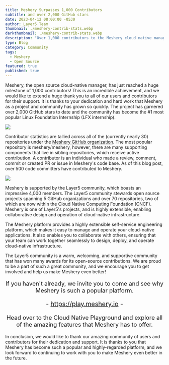 ```yaml
---
title: Meshery Surpasses 1,000 Contributors
subtitle: and over 2,000 GitHub stars
date: 2023-04-12 08:00:00 -0530
author: Layer5 Team
thumbnail: ./meshery-contrib-stats.webp
darkthumbnail: ./meshery-contrib-stats.webp
description: "Over 1,000 contributors to the Meshery cloud native management project."
type: Blog
category: Community
tags:
  - Meshery
  - Open Source
featured: true
published: true
---
```



<BlogWrapper>

Meshery, the open source cloud-native manager, has just reached a huge milestone of 1,000 contributors! This is an incredible achievement, and we would like to extend a huge thank you to all of our users and contributors for their support. It is thanks to your dedication and hard work that Meshery as a project and community has grown so quickly. The project has garnered over 2,000 GitHub stars to date and the community has become the #1 most popular Linux Foundation Internship (LFX internship).

<img src={MesheryStats} className="image-right-no-shadow" /> 

Contributor statistics are tallied across all of the  (currently nearly 30) repositories under the [Meshery GitHub organization](https://github.com/meshery). The most popular repository is meshery/meshery, however, there are many supporting components that live in sibling repositories, which receive active contribution. A contributor is an individual who made a review, comment, commit or created PR or issue in Meshery's code base. As of this blog post, over 500 code committers have contributed to Meshery.


<img src={MesheryStars} className="image-left-no-shadow" /> 


Meshery is supported by the Layer5 community, which <Link to="/blog/community/building-amazing-open-source-tools-one-contributor-at-a-time">boasts an impressive 4,000 members</Link>. The Layer5 community stewards open source projects spanning 5 GitHub organizations and over 70 repositories, two of which are now within the Cloud Native Computing Foundation (CNCF). Meshery is one of Layer5's projects, and is highly extensible, enabling collaborative design and operation of cloud-native infrastructure.

The Meshery platform provides a highly extensible self-service engineering platform, which makes it easy to manage and operate your cloud-native applications. It also enables you to collaborate with others, ensuring that your team can work together seamlessly to design, deploy, and operate cloud-native infrastructure.

The Layer5 community is a warm, welcoming, and supportive community that has won many awards for its open-source contributions. We are proud to be a part of such a great community, and we encourage you to get involved and help us make Meshery even better!

<div class="tip" style="font-size:1.15rem;text-align:center;">
  <p>If you haven't already, we invite you to come and see why Meshery is such a popular platform. </p>
  <p class="tip" style="font-size:1.25rem;text-align:center;">
    - <a href="https://play.meshery.io">https://play.meshery.io</a> -
  </p>
  <p>
  Head over to the Cloud Native Playground and explore all of the amazing features that Meshery has to offer.</p>
</div>

In conclusion, we would like to thank our amazing community of users and contributors for their dedication and support. It is thanks to you that Meshery has become such a popular and highly-regarded platform, and we look forward to continuing to work with you to make Meshery even better in the future.

</BlogWrapper>